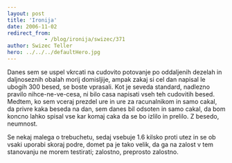 ```yaml
---
layout: post
title: 'Ironija'
date: 2006-11-02
redirect_from: 
            - /blog/ironija/swizec/371
author: Swizec Teller
hero: ../../../defaultHero.jpg
---
```

Danes sem se uspel vkrcati na cudovito potovanje po oddaljenih dezelah in daljnoseznih obalah morij domisljije, ampak zakaj si cel dan napisal le ubogih 300 besed, se boste vprasali. Kot je seveda standard, nadlezno pravilo nihce-ne-ve-cesa, ni bilo casa napisati vseh teh cudovitih besed. Medtem, ko sem vceraj prezdel ure in ure za racunalnikom in samo cakal, da privre kaka beseda na dan, sem danes bil odsoten in samo cakal, da bom koncno lahko spisal vse kar komaj caka da se bo izlilo in prelilo. Z besedo, neumnost.

Se nekaj malega o trebuchetu, sedaj vsebuje 1.6 kilsko proti utez in se ob vsaki uporabi skoraj podre, domet pa je tako velik, da ga na zalost v tem stanovanju ne morem testirati; zalostno, preprosto zalostno.